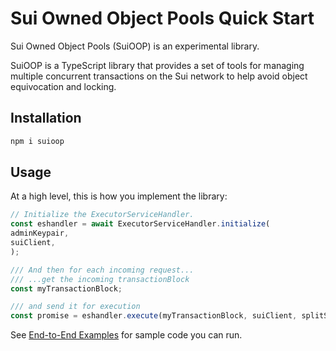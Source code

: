 # Sui Owned Object Pools Quick Start


<Callout type="info">Sui Owned Object Pools (SuiOOP) is an experimental library.</Callout>

SuiOOP is a TypeScript library that provides a set of tools for managing multiple concurrent
transactions on the Sui network to help avoid object equivocation and locking.

## Installation

```sh npm2yarn
npm i suioop
```

## Usage

At a high level, this is how you implement the library:

```ts
// Initialize the ExecutorServiceHandler.
const eshandler = await ExecutorServiceHandler.initialize(
adminKeypair,
suiClient,
);

/// And then for each incoming request...
/// ...get the incoming transactionBlock
const myTransactionBlock;

/// and send it for execution
const promise = eshandler.execute(myTransactionBlock, suiClient, splitStrategy);
```

See [End-to-End Examples](/typescript/owned-object-pool/examples) for sample code you can run.

